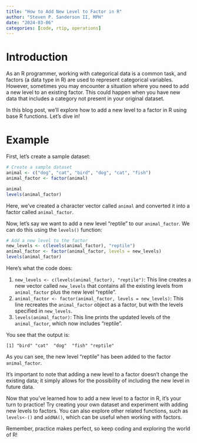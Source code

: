 ```yaml
---
title: "How to Add New Level to Factor in R"
author: "Steven P. Sanderson II, MPH"
date: "2024-03-06"
categories: [code, rtip, operations]
---
```


# Introduction

As an R programmer, working with categorical data is a common task, and factors (a data type in R) are used to represent categorical variables. However, sometimes you may encounter a situation where you need to add a new level to an existing factor. This could happen when you have new data that includes a category not present in your original dataset.

In this blog post, we'll explore how to add a new level to a factor in R using base R functions. Let's dive in!

# Example

First, let's create a sample dataset:

```r
# Create a sample dataset
animal <- c("dog", "cat", "bird", "dog", "cat", "fish")
animal_factor <- factor(animal)

animal
levels(animal_factor)
```

Here, we've created a character vector called `animal` and converted it into a factor called `animal_factor`.

Now, let's say we want to add a new level "reptile" to our `animal_factor`. We can do this using the `levels()` function:

```r
# Add a new level to the factor
new_levels <- c(levels(animal_factor), "reptile")
animal_factor <- factor(animal_factor, levels = new_levels)
levels(animal_factor)
```

Here's what the code does:

1.  `new_levels <- c(levels(animal_factor), "reptile")`: This line creates a new vector called `new_levels` that contains all the existing levels from `animal_factor` plus the new level "reptile".
2.  `animal_factor <- factor(animal_factor, levels = new_levels)`: This line recreates the `animal_factor` object as a factor, but with the levels specified in `new_levels`.
3.  `levels(animal_factor)`: This line prints the updated levels of the `animal_factor`, which now includes "reptile".

You see that the output is:

```         
[1] "bird" "cat"  "dog"  "fish" "reptile"
```

As you can see, the new level "reptile" has been added to the factor `animal_factor`.

It's important to note that adding a new level to a factor doesn't change the existing data; it simply allows for the possibility of including the new level in future data.

Now that you've learned how to add a new level to a factor in R, it's your turn to practice! Try creating your own dataset and experiment with adding new levels to factors. You can also explore other related functions, such as `levels<-()` and `addNA()`, which can be useful when working with factors.

Remember, practice makes perfect, so keep coding and exploring the world of R!

